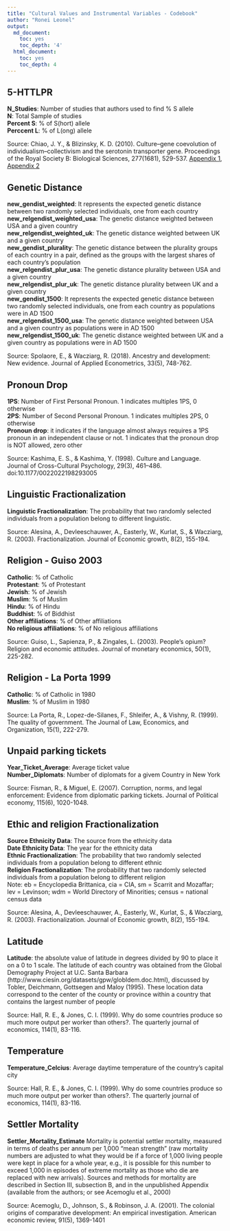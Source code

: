 ```yaml
---
title: "Cultural Values and Instrumental Variables - Codebook"
author: "Ronei Leonel"
output:
  md_document:
    toc: yes
    toc_depth: '4'
  html_document:
    toc: yes
    toc_depth: 4
---
```

  
## 5-HTTLPR
  
**N_Studies**: Number of studies that authors used to find % S allele  
**N**: Total Sample of studies  
**Percent S**: % of S(hort) allele  
**Perccent L**: % of L(ong) allele  

Source: Chiao, J. Y., & Blizinsky, K. D. (2010). Culture–gene coevolution of individualism–collectivism and the serotonin transporter gene. Proceedings of the Royal Society B: Biological Sciences, 277(1681), 529-537. [Appendix 1](https://royalsocietypublishing.org/action/downloadSupplement?doi=10.1098%2Frspb.2009.1650&file=rspb20091650supp4.pdf), [Appendix 2](https://royalsocietypublishing.org/action/downloadSupplement?doi=10.1098%2Frspb.2009.1650&file=rspb20091650supp1.doc)  
  
## Genetic Distance

**new_gendist_weighted**: It represents the expected genetic distance between two randomly selected individuals, one from each country  
**new_relgendist_weighted_usa**: The genetic distance weighted between USA and a given country  
**new_relgendist_weighted_uk**: The genetic distance weighted between UK and a given country  
**new_gendist_plurality**: The genetic distance between the plurality groups of each country in a pair, defined as the groups with the largest shares of each country's population  
**new_relgendist_plur_usa**: The genetic distance plurality between USA and a given country  
**new_relgendist_plur_uk**: The genetic distance plurality between UK and a given country  
**new_gendist_1500**: It represents the expected genetic distance between two randomly selected individuals, one from each country as populations were in AD 1500  
**new_relgendist_1500_usa**: The genetic distance weighted between USA and a given country as populations were in AD 1500  
**new_relgendist_1500_uk**: The genetic distance weighted between UK and a given country as populations were in AD 1500    

Source: Spolaore, E., & Wacziarg, R. (2018). Ancestry and development: New evidence. Journal of Applied Econometrics, 33(5), 748-762.
  
## Pronoun Drop

**1PS**: Number of First Personal Pronoun. 1 indicates multiples 1PS, 0 otherwise  
**2PS**: Number of Second Personal Pronoun. 1 indicates multiples 2PS, 0 otherwise  
**Pronoun drop**: it indicates if the language almost always requires a 1PS pronoun in an independent clause or not. 1 indicates that the pronoun drop is NOT allowed, zero other  
  
Source: Kashima, E. S., & Kashima, Y. (1998). Culture and Language. Journal of Cross-Cultural Psychology, 29(3), 461–486. doi:10.1177/0022022198293005

## Linguistic Fractionalization
  
**Linguistic Fractionalization**: The probability that two randomly selected individuals from a population belong to different linguistic.

Source: Alesina, A., Devleeschauwer, A., Easterly, W., Kurlat, S., & Wacziarg, R. (2003). Fractionalization. Journal of Economic growth, 8(2), 155-194.   
  
## Religion - Guiso 2003 
  
**Catholic**: % of Catholic  
**Protestant**:  % of Protestant  
**Jewish**: % of Jewish  
**Muslim**: % of Muslim  
**Hindu**: % of Hindu  
**Buddhist**: % of Biddhist  
**Other affiliations**: % of Other affiliations  
**No religious affiliations**: % of No religious affiliations  

Source: Guiso, L., Sapienza, P., & Zingales, L. (2003). People's opium? Religion and economic attitudes. Journal of monetary economics, 50(1), 225-282.  

## Religion - La Porta 1999

**Catholic**: % of Catholic in 1980  
**Muslim**: % of Muslim in 1980  

Source: La Porta, R., Lopez-de-Silanes, F., Shleifer, A., & Vishny, R. (1999). The quality of government. The Journal of Law, Economics, and Organization, 15(1), 222-279.

  
## Unpaid parking tickets

**Year_Ticket_Average**: Average ticket value   
**Number_Diplomats**: Number of diplomats for a givem Country in New York  

Source: Fisman, R., & Miguel, E. (2007). Corruption, norms, and legal enforcement: Evidence from diplomatic parking tickets. Journal of Political economy, 115(6), 1020-1048.  

## Ethic and religion Fractionalization 

**Source Ethnicity Data**: The source from the ethnicity data  
**Date Ethnicity Data**: The year for the ethnicity data  
**Ethnic Fractionalization**: The probability that two randomly selected individuals from a population belong to different ethnic   
**Religion Fractionalization**: The probability that two randomly selected individuals from a population belong to different religion   
Note: eb = Encyclopedia Brittanica, cia = CIA, sm = Scarrit and Mozaffar; lev = Levinson; wdm = World Directory of Minorities; census = national census data   
  
Source: Alesina, A., Devleeschauwer, A., Easterly, W., Kurlat, S., & Wacziarg, R. (2003). Fractionalization. Journal of Economic growth, 8(2), 155-194.   


## Latitude

**Latitude**: the absolute value of latitude in degrees divided by 90 to place it on a 0 to 1 scale. The latitude of each country was obtained from the Global Demography Project at U.C. Santa Barbara (http://www.ciesin.org/datasets/gpw/globldem.doc.html), discussed by Tobler, Deichmann, Gottsegen and Maloy (1995). These location data correspond to the center of the county or province within a country that contains the largest number of people  
  
Source: Hall, R. E., & Jones, C. I. (1999). Why do some countries produce so much more output per worker than others?. The quarterly journal of economics, 114(1), 83-116.  

## Temperature  

**Temperature_Celcius**: Average daytime temperature of the country’s capital city 
  
Source: Hall, R. E., & Jones, C. I. (1999). Why do some countries produce so much more output per worker than others?. The quarterly journal of economics, 114(1), 83-116. 

## Settler Mortality

**Settler_Mortality_Estimate** Mortality is potential settler mortality, measured in terms of deaths per annum per 1,000 “mean strength” (raw mortality numbers are adjusted to what they would be if a force of 1,000 living people were kept in place for a whole year, e.g., it is possible for this number to exceed 1,000 in episodes of extreme mortality as those who die are replaced with new arrivals). Sources and methods for mortality are described in Section III, subsection B, and in the unpublished Appendix (available from the authors; or see Acemoglu et al., 2000)  
  
Source: Acemoglu, D., Johnson, S., & Robinson, J. A. (2001). The colonial origins of comparative development: An empirical investigation. American economic review, 91(5), 1369-1401  
